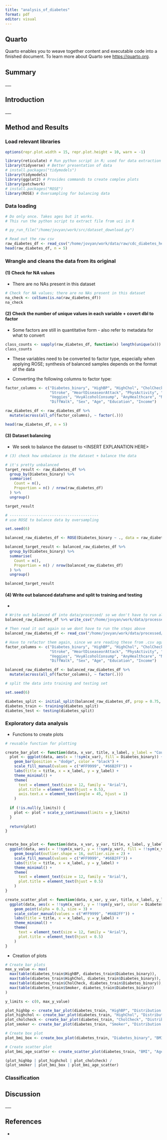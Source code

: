 ```yaml
---
title: "analysis_of_diabetes"
format: pdf
editor: visual
---
```


## Quarto

Quarto enables you to weave together content and executable code into a finished document. To learn more about Quarto see <https://quarto.org>.

## Summary

\_\_\_

## Introduction

\_\_\_

## Method and Results

### Load relevant libraries

```r
options(repr.plot.width = 15, repr.plot.height = 10, warn = -1)

library(reticulate) # Run python script in R; used for data extraction only
library(tidyverse) # Better presentation of data
# install.packages("tidymodels")
library(tidymodels)
library(ggplot2) # Provides commands to create complex plots
library(patchwork)
# install.packages("ROSE")
library(ROSE) # Oversampling for balancing data
```

### Data loading

```r
# Do only once. Takes ages but it works. 
# This run the python script to extract file from uci in R

# py_run_file("/home/jovyan/work/src/dataset_download.py")
```

```r
# Read out the raw csv
raw_diabetes_df <- read_csv("/home/jovyan/work/data/raw/cdc_diabetes_health_indicators.csv", show_col_types = FALSE)
head(raw_diabetes_df, n = 5)
```

### Wrangle and cleans the data from its original

#### (1) Check for NA values

-   There are no NAs present in this dataset

```r
# Check for NA values; there are no NAs present in this dataset
na_check <- colSums(is.na(raw_diabetes_df))
na_check
```

#### (2) Check the number of unique values in each variable + covert dbl to factor

-   Some factors are still in quantitative form - also refer to metadata for what to convert

```r
class_counts <- sapply(raw_diabetes_df, function(x) length(unique(x)))
class_counts
```

-   These variables need to be converted to factor type, especially when applying ROSE; synthesis of balanced samples depends on the format of the data

-   Converting the following columns to factor type:

```r
factor_columns <- c("Diabetes_binary", "HighBP", "HighChol", "CholCheck", "Smoker", 
                    "Stroke", "HeartDiseaseorAttack", "PhysActivity", "Fruits", 
                    "Veggies", "HvyAlcoholConsump", "AnyHealthcare", "NoDocbcCost", 
                    "DiffWalk", "Sex", "Age", "Education", "Income")

raw_diabetes_df <- raw_diabetes_df %>%
  mutate(across(all_of(factor_columns), ~ factor(.)))

head(raw_diabetes_df, n = 5)
```

#### (3) Dataset balancing

-   We seek to balance the dataset to \<INSERT EXPLANATION HERE\>

```r
# (3) check how unbalance is the dataset + balance the data

# it's pretty unbalanced
target_result <- raw_diabetes_df %>%
  group_by(Diabetes_binary) %>%
  summarise(
    Count = n(),
    Proportion = n() / nrow(raw_diabetes_df)
  ) %>%
  ungroup()

target_result

# ----------------------------------------
# use ROSE to balance data by oversampling

set.seed(6)

balanced_raw_diabetes_df <- ROSE(Diabetes_binary ~ ., data = raw_diabetes_df, seed = 123)$data

balanced_target_result <- balanced_raw_diabetes_df %>%
  group_by(Diabetes_binary) %>%
  summarise(
    Count = n(),
    Proportion = n() / nrow(balanced_raw_diabetes_df)
  ) %>%
  ungroup()

balanced_target_result
```

#### (4) Write out balanced dataframe and split to training and testing

-   

```r
# Write out balanced df into data/processed/ so we don't have to run all the step above each time
balanced_raw_diabetes_df %>% write_csv("/home/jovyan/work/data/processed/balanced_cdc_diabetes_health_indicators.csv")

# Then read it out again so we dont have to run the steps above
balanced_raw_diabetes_df <- read_csv("/home/jovyan/work/data/processed/balanced_cdc_diabetes_health_indicators.csv", show_col_types = FALSE)

# Have to refactor them again, since we are reading these from .csv again
factor_columns <- c("Diabetes_binary", "HighBP", "HighChol", "CholCheck", "Smoker", 
                    "Stroke", "HeartDiseaseorAttack", "PhysActivity", "Fruits", 
                    "Veggies", "HvyAlcoholConsump", "AnyHealthcare", "NoDocbcCost", 
                    "DiffWalk", "Sex", "Age", "Education", "Income")

balanced_raw_diabetes_df <- balanced_raw_diabetes_df %>%
  mutate(across(all_of(factor_columns), ~ factor(.)))
```

```r
# split the data into training and testing set 

set.seed(6)

diabetes_split <- initial_split(balanced_raw_diabetes_df, prop = 0.75, strata = Diabetes_binary)
diabetes_train <- training(diabetes_split)
diabetes_test <- testing(diabetes_split)
```

### Exploratory data analysis

-   Functions to create plots

```r
# reusable function for plotting

create_bar_plot <- function(data, x_var, title, x_label, y_label = "Count", y_limits = NULL) {
  plot <- ggplot(data, aes(x = !!sym(x_var), fill = Diabetes_binary)) +
    geom_bar(position = "dodge", color = "black") +
    scale_fill_manual(values = c("#FF9999", "#66B2FF")) +
    labs(title = title, x = x_label, y = y_label) +
    theme_minimal() +
    theme(
      text = element_text(size = 12, family = "Arial"),
      plot.title = element_text(hjust = 0.5),
      axis.text.x = element_text(angle = 45, hjust = 1)
    )
  
  if (!is.null(y_limits)) {
    plot <- plot + scale_y_continuous(limits = y_limits)
  }
  
  return(plot)
}


create_box_plot <- function(data, x_var, y_var, title, x_label, y_label) {
  ggplot(data, aes(x = !!sym(x_var), y = !!sym(y_var), fill = !!sym(x_var))) +
    geom_boxplot(outlier.shape = 16, outlier.size = 2) +
    scale_fill_manual(values = c("#FF9999", "#66B2FF")) +
    labs(title = title, x = x_label, y = y_label) +
    theme_minimal() +
    theme(
      text = element_text(size = 12, family = "Arial"),
      plot.title = element_text(hjust = 0.5)
    )
}

create_scatter_plot <- function(data, x_var, y_var, title, x_label, y_label) {
  ggplot(data, aes(x = !!sym(x_var), y = !!sym(y_var), color = Diabetes_binary)) +
    geom_point(alpha = 0.3, size = 3) +
    scale_color_manual(values = c("#FF9999", "#66B2FF")) +
    labs(title = title, x = x_label, y = y_label) +
    theme_minimal() +
    theme(
      text = element_text(size = 12, family = "Arial"),
      plot.title = element_text(hjust = 0.5)
    )
}
```

-   Creation of plots

```r
# Create bar plots
max_y_value <- max(
  max(table(diabetes_train$HighBP, diabetes_train$Diabetes_binary)),
  max(table(diabetes_train$HighChol, diabetes_train$Diabetes_binary)),
  max(table(diabetes_train$CholCheck, diabetes_train$Diabetes_binary)),
  max(table(diabetes_train$Smoker, diabetes_train$Diabetes_binary))
)

y_limits <- c(0, max_y_value)

plot_highbp <- create_bar_plot(diabetes_train, "HighBP", "Distribution of HighBP by Diabetes Status", "High Blood Pressure", y_limits = y_limits)
plot_highchol <- create_bar_plot(diabetes_train, "HighChol", "Distribution of High Cholesterol by Diabetes Status", "High Cholesterol", y_limits = y_limits)
plot_cholcheck <- create_bar_plot(diabetes_train, "CholCheck", "Distribution of Cholesterol Check by Diabetes Status", "Cholesterol Check", y_limits = y_limits)
plot_smoker <- create_bar_plot(diabetes_train, "Smoker", "Distribution of Smoking by Diabetes Status", "Smoker", y_limits = y_limits)

# Create box plot
plot_bmi_box <- create_box_plot(diabetes_train, "Diabetes_binary", "BMI", "BMI Distribution by Diabetes Status", "Diabetes Status", "BMI")

# Create scatter plot
plot_bmi_age_scatter <- create_scatter_plot(diabetes_train, "BMI", "Age", "Scatter Plot of BMI vs Age by Diabetes Status", "BMI", "Age")
```

```r
(plot_highbp | plot_highchol | plot_cholcheck) /
(plot_smoker | plot_bmi_box | plot_bmi_age_scatter)
```

### Classification

## Discussion

\_\_\_

## References

-   
